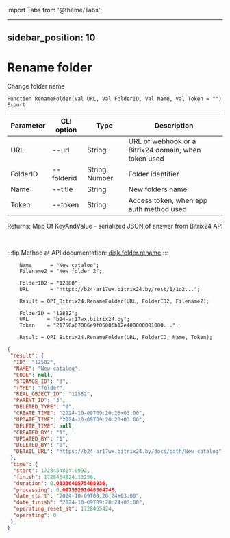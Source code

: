 ﻿import Tabs from '@theme/Tabs';

---
sidebar_position: 10
---

# Rename folder
 Change folder name



`Function RenameFolder(Val URL, Val FolderID, Val Name, Val Token = "") Export`

  | Parameter | CLI option | Type | Description |
  |-|-|-|-|
  | URL | --url | String | URL of webhook or a Bitrix24 domain, when token used |
  | FolderID | --folderid | String, Number | Folder identifier |
  | Name | --title | String | New folders name |
  | Token | --token | String | Access token, when app auth method used |

  
  Returns:  Map Of KeyAndValue - serialized JSON of answer from Bitrix24 API

<br/>

:::tip
Method at API documentation: [disk.folder.rename](https://dev.1c-bitrix.ru/rest_help/disk/folder/disk_folder_rename.php)
:::
<br/>


```bsl title="Code example"
    Name      = "New catalog";
    Filename2 = "New folder 2";

    FolderID2 = "12880";
    URL       = "https://b24-ar17wx.bitrix24.by/rest/1/1o2...";

    Result = OPI_Bitrix24.RenameFolder(URL, FolderID2, Filename2);

    FolderID = "12882";
    URL      = "b24-ar17wx.bitrix24.by";
    Token    = "21750a67006e9f06006b12e400000001000...";

    Result = OPI_Bitrix24.RenameFolder(URL, FolderID, Name, Token);
```
 



```json title="Result"
{
 "result": {
  "ID": "12582",
  "NAME": "New catalog",
  "CODE": null,
  "STORAGE_ID": "3",
  "TYPE": "folder",
  "REAL_OBJECT_ID": "12582",
  "PARENT_ID": "3",
  "DELETED_TYPE": "0",
  "CREATE_TIME": "2024-10-09T09:20:23+03:00",
  "UPDATE_TIME": "2024-10-09T09:20:23+03:00",
  "DELETE_TIME": null,
  "CREATED_BY": "1",
  "UPDATED_BY": "1",
  "DELETED_BY": "0",
  "DETAIL_URL": "https://b24-ar17wx.bitrix24.by/docs/path/New catalog"
 },
 "time": {
  "start": 1728454824.0992,
  "finish": 1728454824.13256,
  "duration": 0.0333640575408936,
  "processing": 0.00759291648864746,
  "date_start": "2024-10-09T09:20:24+03:00",
  "date_finish": "2024-10-09T09:20:24+03:00",
  "operating_reset_at": 1728455424,
  "operating": 0
 }
}
```
